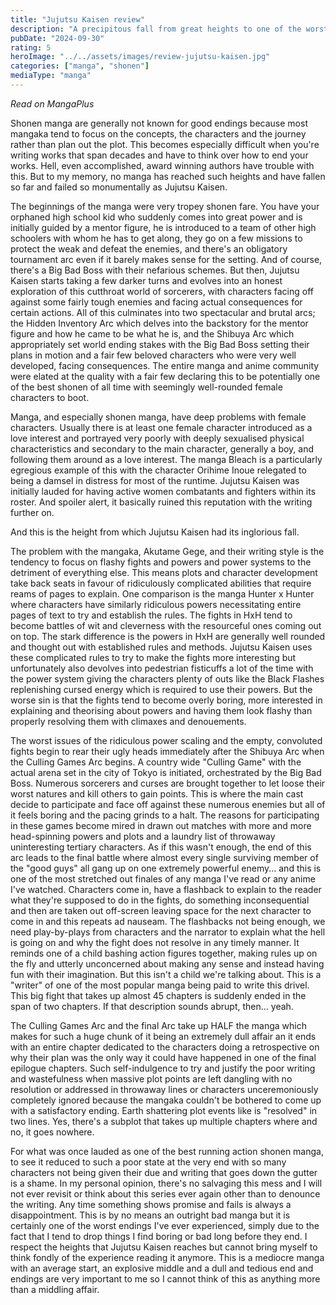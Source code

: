 ```yaml
---
title: "Jujutsu Kaisen review"
description: "A precipitous fall from great heights to one of the worst endings I've seen"
pubDate: "2024-09-30"
rating: 5
heroImage: "../../assets/images/review-jujutsu-kaisen.jpg"
categories: ["manga", "shonen"]
mediaType: "manga"
---
```



_Read on MangaPlus_

Shonen manga are generally not known for good endings because most mangaka tend to focus on the concepts, the characters and the journey rather than plan out the plot. This becomes especially difficult when you're writing works that span decades and have to think over how to end your works. Hell, even accomplished, award winning authors have trouble with this. But to my memory, no manga has reached such heights and have fallen so far and failed so monumentally as Jujutsu Kaisen.

The beginnings of the manga were very tropey shonen fare. You have your orphaned high school kid who suddenly comes into great power and is initially guided by a mentor figure, he is introduced to a team of other high schoolers with whom he has to get along, they go on a few missions to protect the weak and defeat the enemies, and there's an obligatory tournament arc even if it barely makes sense for the setting. And of course, there's a Big Bad Boss with their nefarious schemes. But then, Jujutsu Kaisen starts taking a few darker turns and evolves into an honest exploration of this cutthroat world of sorcerers, with characters facing off against some fairly tough enemies and facing actual consequences for certain actions. All of this culminates into two spectacular and brutal arcs; the Hidden Inventory Arc which delves into the backstory for the mentor figure and how he came to be what he is, and the Shibuya Arc which appropriately set world ending stakes with the Big Bad Boss setting their plans in motion and a fair few beloved characters who were very well developed, facing consequences. The entire manga and anime community were elated at the quality with a fair few declaring this to be potentially one of the best shonen of all time with seemingly well-rounded female characters to boot.

<InsertThought>
  Manga, and especially shonen manga, have deep problems with female characters. Usually there is at least one female character introduced as a love interest and portrayed very poorly with deeply sexualised physical characteristics and secondary to the main character, generally a boy, and following them around as a love interest. The manga Bleach is a particularly egregious example of this with the character Orihime Inoue relegated to being a damsel in distress for most of the runtime. Jujutsu Kaisen was initially lauded for having active women combatants and fighters within its roster. And spoiler alert, it basically ruined this reputation with the writing further on.
</InsertThought>

And this is the height from which Jujutsu Kaisen had its inglorious fall.

The problem with the mangaka, Akutame Gege, and their writing style is the tendency to focus on flashy fights and powers and power systems to the detriment of everything else. This means plots and character development take back seats in favour of ridiculously complicated abilities that require reams of pages to explain. One comparison is the manga Hunter x Hunter where characters have similarly ridiculous powers necessitating entire pages of text to try and establish the rules. The fights in HxH tend to become battles of wit and cleverness with the resourceful ones coming out on top. The stark difference is the powers in HxH are generally well rounded and thought out with established rules and methods. Jujutsu Kaisen uses these complicated rules to try to make the fights more interesting but unfortunately also devolves into pedestrian fisticuffs a lot of the time with the power system giving the characters plenty of outs like the Black Flashes replenishing cursed energy which is required to use their powers. But the worse sin is that the fights tend to become overly boring, more interested in explaining and theorising about powers and having them look flashy than properly resolving them with climaxes and denouements.

<SpoilerText>
The worst issues of the ridiculous power scaling and the empty, convoluted fights begin to rear their ugly heads immediately after the Shibuya Arc when the Culling Games Arc begins. A country wide "Culling Game" with the actual arena set in the city of Tokyo is initiated, orchestrated by the Big Bad Boss. Numerous sorcerers and curses are brought together to let loose their worst natures and kill others to gain points. This is where the main cast decide to participate and face off against these numerous enemies but all of it feels boring and the pacing grinds to a halt. The reasons for participating in these games become mired in drawn out matches with more and more head-spinning powers and plots and a laundry list of throwaway uninteresting tertiary characters.
</SpoilerText>

<SpoilerText>
As if this wasn't enough, the end of this arc leads to the final battle where almost every single surviving member of the "good guys" all gang up on one extremely powerful enemy... and this is one of the most stretched out finales of any manga I've read or any anime I've watched. Characters come in, have a flashback to explain to the reader what they're supposed to do in the fights, do something inconsequential and then are taken out off-screen leaving space for the next character to come in and this repeats ad nauseam. The flashbacks not being enough, we need play-by-plays from characters and the narrator to explain what the hell is going on and why the fight does not resolve in any timely manner. It reminds one of a child bashing action figures together, making rules up on the fly and utterly unconcerned about making any sense and instead having fun with their imagination. But this isn't a child we're talking about. This is a "writer" of one of the most popular manga being paid to write this drivel. This big fight that takes up almost 45 chapters is suddenly ended in the span of two chapters. If that description sounds abrupt, then... yeah.
</SpoilerText>

The Culling Games Arc and the final Arc take up HALF the manga which makes for such a huge chunk of it being an extremely dull affair an it ends with an entire chapter dedicated to the characters doing a retrospective on why their plan was the only way it could have happened in one of the final epilogue chapters. Such self-indulgence to try and justify the poor writing and wastefulness when massive plot points are left dangling with no resolution or addressed in throwaway lines or characters unceremoniously completely ignored because the mangaka couldn't be bothered to come up with a satisfactory ending. Earth shattering plot events like <SpoilerText text="the US government finding out about magic being real and the second most populous city on the planet becoming an unliveable hell" /> is "resolved" in two lines. Yes, there's a subplot that takes up multiple chapters where <SpoilerText text="the US government is lured into the Culling Games to harvest the infinite energy generated by curses" /> and no, it goes nowhere.

For what was once lauded as one of the best running action shonen manga, to see it reduced to such a poor state at the very end with so many characters not being given their due and writing that goes down the gutter is a shame. In my personal opinion, there's no salvaging this mess and I will not ever revisit or think about this series ever again other than to denounce the writing. Any time something shows promise and fails is always a disappointment. This is by no means an outright bad manga but it is certainly one of the worst endings I've ever experienced, simply due to the fact that I tend to drop things I find boring or bad long before they end. I respect the heights that Jujutsu Kaisen reaches but cannot bring myself to think fondly of the experience reading it anymore. This is a mediocre manga with an average start, an explosive middle and a dull and tedious end and endings are very important to me so I cannot think of this as anything more than a middling affair.
